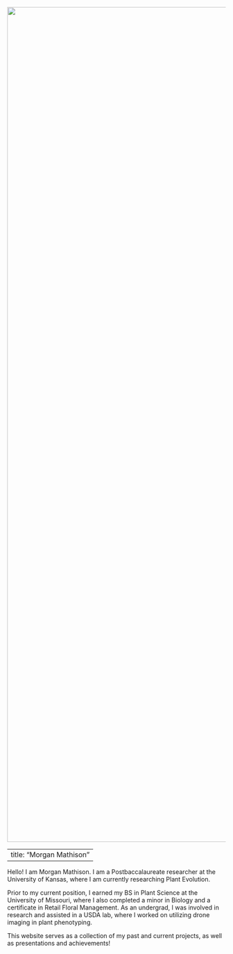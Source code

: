 ![](circleprofile.png){fig-align="center" width="1920"}

---
title: "Morgan Mathison"
---

Hello! I am Morgan Mathison. I am a Postbaccalaureate researcher at the University of Kansas, where I am currently researching Plant Evolution.

Prior to my current position, I earned my BS in Plant Science at the University of Missouri, where I also completed a minor in Biology and a certificate in Retail Floral Management. As an undergrad, I was involved in research and assisted in a USDA lab, where I worked on utilizing drone imaging in plant phenotyping.

This website serves as a collection of my past and current projects, as well as presentations and achievements!
